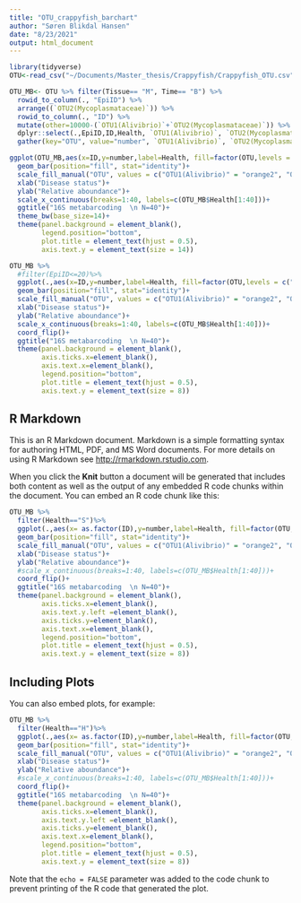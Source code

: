 ```yaml
---
title: "OTU_crappyfish_barchart"
author: "Søren Blikdal Hansen"
date: "8/23/2021"
output: html_document
---
```


```r
library(tidyverse)
OTU<-read_csv("~/Documents/Master_thesis/Crappyfish/Crappyfish_OTU.csv")
```

```r
OTU_MB<- OTU %>% filter(Tissue== "M", Time== "B") %>% 
  rowid_to_column(., "EpiID") %>%
  arrange((`OTU2(Mycoplasmataceae)`)) %>% 
  rowid_to_column(., "ID") %>%
  mutate(other=10000-(`OTU1(Alivibrio)`+`OTU2(Mycoplasmataceae)`)) %>% 
  dplyr::select(.,EpiID,ID,Health, `OTU1(Alivibrio)`, `OTU2(Mycoplasmataceae)`,other) %>%
  gather(key="OTU", value="number", `OTU1(Alivibrio)`, `OTU2(Mycoplasmataceae)`,other)
```

```r
ggplot(OTU_MB,aes(x=ID,y=number,label=Health, fill=factor(OTU,levels = c("other","OTU1(Alivibrio)","OTU2(Mycoplasmataceae)")), width=0.7)) +
  geom_bar(position="fill", stat="identity")+
  scale_fill_manual("OTU", values = c("OTU1(Alivibrio)" = "orange2", "OTU2(Mycoplasmataceae)" = "skyblue2", "other" = "gray43"))+
  xlab("Disease status")+
  ylab("Relative aboundance")+
  scale_x_continuous(breaks=1:40, labels=c(OTU_MB$Health[1:40]))+
  ggtitle("16S metabarcoding  \n N=40")+
  theme_bw(base_size=14)+
  theme(panel.background = element_blank(),
        legend.position="bottom",
        plot.title = element_text(hjust = 0.5),
        axis.text.y = element_text(size = 14))
```
```r
OTU_MB %>%
  #filter(EpiID<=20)%>%
  ggplot(.,aes(x=ID,y=number,label=Health, fill=factor(OTU,levels = c("other","OTU1(Alivibrio)","OTU2(Mycoplasmataceae)")), width=0.7)) +
  geom_bar(position="fill", stat="identity")+
  scale_fill_manual("OTU", values = c("OTU1(Alivibrio)" = "orange2", "OTU2(Mycoplasmataceae)" = "skyblue2", "other" = "gray43"))+
  xlab("Disease status")+
  ylab("Relative aboundance")+
  scale_x_continuous(breaks=1:40, labels=c(OTU_MB$Health[1:40]))+
  coord_flip()+
  ggtitle("16S metabarcoding  \n N=40")+
  theme(panel.background = element_blank(),
        axis.ticks.x=element_blank(), 
        axis.text.x=element_blank(),
        legend.position="bottom",
        plot.title = element_text(hjust = 0.5),
        axis.text.y = element_text(size = 8))
```




## R Markdown

This is an R Markdown document. Markdown is a simple formatting syntax for authoring HTML, PDF, and MS Word documents. For more details on using R Markdown see <http://rmarkdown.rstudio.com>.

When you click the **Knit** button a document will be generated that includes both content as well as the output of any embedded R code chunks within the document. You can embed an R code chunk like this:

```r
OTU_MB %>%
  filter(Health=="S")%>%
  ggplot(.,aes(x= as.factor(ID),y=number,label=Health, fill=factor(OTU,levels = c("other","OTU1(Alivibrio)","OTU2(Mycoplasmataceae)")), width=0.7)) +
  geom_bar(position="fill", stat="identity")+
  scale_fill_manual("OTU", values = c("OTU1(Alivibrio)" = "orange2", "OTU2(Mycoplasmataceae)" = "skyblue2", "other" = "gray43"))+
  xlab("Disease status")+
  ylab("Relative aboundance")+
  #scale_x_continuous(breaks=1:40, labels=c(OTU_MB$Health[1:40]))+
  coord_flip()+
  ggtitle("16S metabarcoding  \n N=40")+
  theme(panel.background = element_blank(),
        axis.ticks.x=element_blank(), 
        axis.text.y.left =element_blank(),
        axis.ticks.y=element_blank(), 
        axis.text.x=element_blank(),
        legend.position="bottom",
        plot.title = element_text(hjust = 0.5),
        axis.text.y = element_text(size = 8))
```

## Including Plots

You can also embed plots, for example:

```r
OTU_MB %>%
  filter(Health=="H")%>%
  ggplot(.,aes(x= as.factor(ID),y=number,label=Health, fill=factor(OTU,levels = c("other","OTU1(Alivibrio)","OTU2(Mycoplasmataceae)")), width=0.7)) +
  geom_bar(position="fill", stat="identity")+
  scale_fill_manual("OTU", values = c("OTU1(Alivibrio)" = "orange2", "OTU2(Mycoplasmataceae)" = "skyblue2", "other" = "gray43"))+
  xlab("Disease status")+
  ylab("Relative aboundance")+
  #scale_x_continuous(breaks=1:40, labels=c(OTU_MB$Health[1:40]))+
  coord_flip()+
  ggtitle("16S metabarcoding  \n N=40")+
  theme(panel.background = element_blank(),
        axis.ticks.x=element_blank(), 
        axis.text.y.left =element_blank(),
        axis.ticks.y=element_blank(), 
        axis.text.x=element_blank(),
        legend.position="bottom",
        plot.title = element_text(hjust = 0.5),
        axis.text.y = element_text(size = 8))
```

Note that the `echo = FALSE` parameter was added to the code chunk to prevent printing of the R code that generated the plot.
